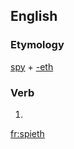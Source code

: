 ==English==

===Etymology===
[[spy]] + [[-eth]]

===Verb===
{{infl|en|verb form}}

# {{archaic third-person singular of|spy}}

[[fr:spieth]]